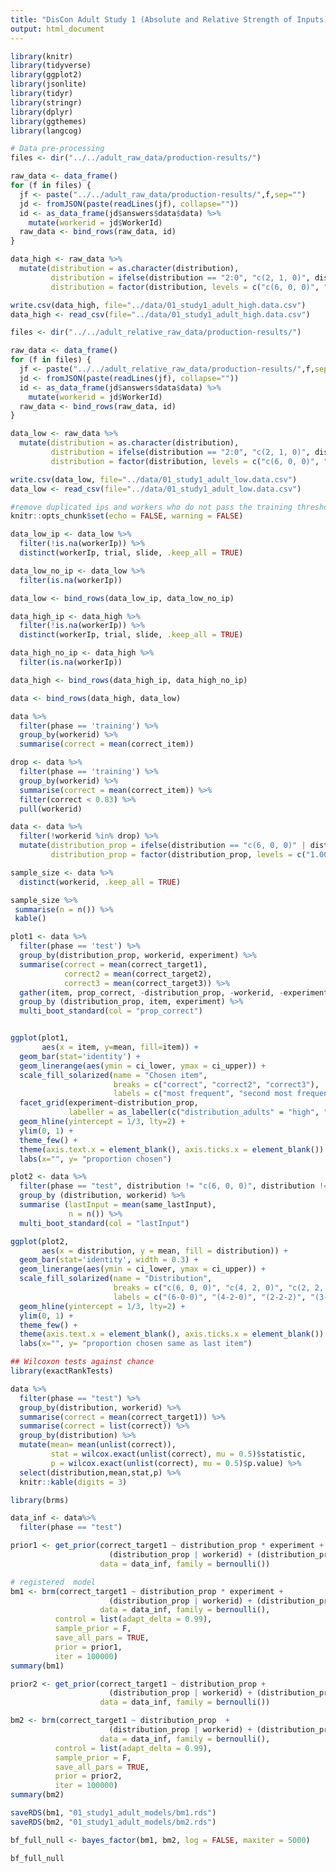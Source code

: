 ```yaml
---
title: "DisCon Adult Study 1 (Absolute and Relative Strength of Inputs)"
output: html_document
---
```


```r
library(knitr)
library(tidyverse)
library(ggplot2)
library(jsonlite)
library(tidyr)
library(stringr)
library(dplyr)
library(ggthemes)
library(langcog)
```

```r
# Data pre-processing
files <- dir("../../adult_raw_data/production-results/")

raw_data <- data_frame()
for (f in files) {
  jf <- paste("../../adult_raw_data/production-results/",f,sep="")
  jd <- fromJSON(paste(readLines(jf), collapse=""))
  id <- as_data_frame(jd$answers$data$data) %>%
    mutate(workerid = jd$WorkerId)
  raw_data <- bind_rows(raw_data, id)
}

data_high <- raw_data %>%
  mutate(distribution = as.character(distribution),
         distribution = ifelse(distribution == "2:0", "c(2, 1, 0)", distribution),
         distribution = factor(distribution, levels = c("c(6, 0, 0)", "c(4, 2, 0)", "c(2, 2, 2)", "c(3, 0, 0)", "c(1, 1, 1)", "c(2, 1, 0)")))

write.csv(data_high, file="../data/01_study1_adult_high.data.csv")
data_high <- read_csv(file="../data/01_study1_adult_high.data.csv")

files <- dir("../../adult_relative_raw_data/production-results/")

raw_data <- data_frame()
for (f in files) {
  jf <- paste("../../adult_relative_raw_data/production-results/",f,sep="")
  jd <- fromJSON(paste(readLines(jf), collapse=""))
  id <- as_data_frame(jd$answers$data$data) %>%
    mutate(workerid = jd$WorkerId)
  raw_data <- bind_rows(raw_data, id)
}

data_low <- raw_data %>%
  mutate(distribution = as.character(distribution),
         distribution = ifelse(distribution == "2:0", "c(2, 1, 0)", distribution),
         distribution = factor(distribution, levels = c("c(6, 0, 0)", "c(4, 2, 0)", "c(2, 2, 2)", "c(3, 0, 0)", "c(1, 1, 1)", "c(2, 1, 0)")))

write.csv(data_low, file="../data/01_study1_adult_low.data.csv")
data_low <- read_csv(file="../data/01_study1_adult_low.data.csv")

```

```r
#remove duplicated ips and workers who do not pass the training threshold
knitr::opts_chunk$set(echo = FALSE, warning = FALSE)

data_low_ip <- data_low %>% 
  filter(!is.na(workerIp)) %>%
  distinct(workerIp, trial, slide, .keep_all = TRUE)

data_low_no_ip <- data_low %>%
  filter(is.na(workerIp))

data_low <- bind_rows(data_low_ip, data_low_no_ip)

data_high_ip <- data_high %>% 
  filter(!is.na(workerIp)) %>%
  distinct(workerIp, trial, slide, .keep_all = TRUE)

data_high_no_ip <- data_high %>%
  filter(is.na(workerIp))

data_high <- bind_rows(data_high_ip, data_high_no_ip)

data <- bind_rows(data_high, data_low)

data %>%
  filter(phase == 'training') %>%
  group_by(workerid) %>%
  summarise(correct = mean(correct_item))

drop <- data %>%
  filter(phase == 'training') %>%
  group_by(workerid) %>%
  summarise(correct = mean(correct_item)) %>%
  filter(correct < 0.83) %>%
  pull(workerid)

data <- data %>%
  filter(!workerid %in% drop) %>%
  mutate(distribution_prop = ifelse(distribution == "c(6, 0, 0)" | distribution == "c(3, 0, 0)", "1.00-0.00-0.00", ifelse(distribution == "c(4, 2, 0)" | distribution == "c(2, 1, 0)", "0.66-0.33-0.00", "0.33-0.33-0.33")),
         distribution_prop = factor(distribution_prop, levels = c("1.00-0.00-0.00", "0.66-0.33-0.00", "0.33-0.33-0.33")))

sample_size <- data %>%
  distinct(workerid, .keep_all = TRUE)

sample_size %>%
 summarise(n = n()) %>%
 kable()
```

```r
plot1 <- data %>%
  filter(phase == 'test') %>%
  group_by(distribution_prop, workerid, experiment) %>%
  summarise(correct = mean(correct_target1),
            correct2 = mean(correct_target2),
            correct3 = mean(correct_target3)) %>%
  gather(item, prop_correct, -distribution_prop, -workerid, -experiment) %>%
  group_by (distribution_prop, item, experiment) %>%
  multi_boot_standard(col = "prop_correct")


ggplot(plot1,
       aes(x = item, y=mean, fill=item)) +
  geom_bar(stat='identity') +
  geom_linerange(aes(ymin = ci_lower, ymax = ci_upper)) +
  scale_fill_solarized(name = "Chosen item",
                       breaks = c("correct", "correct2", "correct3"),
                       labels = c("most frequent", "second most frequent", "least frequent"))+
  facet_grid(experiment~distribution_prop,
             labeller = as_labeller(c("distribution_adults" = "high", "distribution_adults_relative" = "low", "1.00-0.00-0.00" = "1.00-0.00-0.00", "0.66-0.33-0.00" = "0.66-0.33-0.00", "0.33-0.33-0.33" = "0.33-0.33-0.33"))) +
  geom_hline(yintercept = 1/3, lty=2) +
  ylim(0, 1) +
  theme_few() +
  theme(axis.text.x = element_blank(), axis.ticks.x = element_blank()) +
  labs(x="", y= "proportion chosen")
```

```r
plot2 <- data %>%
  filter(phase == "test", distribution != "c(6, 0, 0)", distribution != "c(3, 0, 0)") %>%
  group_by (distribution, workerid) %>%
  summarise (lastInput = mean(same_lastInput),
             n = n()) %>% 
  multi_boot_standard(col = "lastInput")

ggplot(plot2,
       aes(x = distribution, y = mean, fill = distribution)) +
  geom_bar(stat='identity', width = 0.3) +
  geom_linerange(aes(ymin = ci_lower, ymax = ci_upper)) +
  scale_fill_solarized(name = "Distribution",
                       breaks = c("c(6, 0, 0)", "c(4, 2, 0)", "c(2, 2, 2)", "c(3, 0, 0)", "c(2, 1, 0)", "c(1, 1, 1)"),
                       labels = c("(6-0-0)", "(4-2-0)", "(2-2-2)", "(3-0-0)", "(2-1-0)", "(1-1-1)"))+
  geom_hline(yintercept = 1/3, lty=2) +
  ylim(0, 1) +
  theme_few() +
  theme(axis.text.x = element_blank(), axis.ticks.x = element_blank()) +
  labs(x="", y= "proportion chosen same as last item")
```

```r
## Wilcoxon tests against chance
library(exactRankTests)

data %>%
  filter(phase == "test") %>%
  group_by(distribution, workerid) %>%
  summarise(correct = mean(correct_target1)) %>%
  summarise(correct = list(correct)) %>%
  group_by(distribution) %>%
  mutate(mean= mean(unlist(correct)),
         stat = wilcox.exact(unlist(correct), mu = 0.5)$statistic,
         p = wilcox.exact(unlist(correct), mu = 0.5)$p.value) %>%
  select(distribution,mean,stat,p) %>%
  knitr::kable(digits = 3)
```

```r
library(brms)

data_inf <- data%>%
  filter(phase == "test")

prior1 <- get_prior(correct_target1 ~ distribution_prop * experiment +
                      (distribution_prop | workerid) + (distribution_prop | agent),
                    data = data_inf, family = bernoulli()) 

# registered  model
bm1 <- brm(correct_target1 ~ distribution_prop * experiment +
                      (distribution_prop | workerid) + (distribution_prop | agent),
                    data = data_inf, family = bernoulli(),
          control = list(adapt_delta = 0.99),
          sample_prior = F,
          save_all_pars = TRUE,
          prior = prior1,
          iter = 100000)
summary(bm1)

prior2 <- get_prior(correct_target1 ~ distribution_prop +
                      (distribution_prop | workerid) + (distribution_prop | agent),
                    data = data_inf, family = bernoulli())

bm2 <- brm(correct_target1 ~ distribution_prop  +
                      (distribution_prop | workerid) + (distribution_prop | agent),
                    data = data_inf, family = bernoulli(),
          control = list(adapt_delta = 0.99),
          sample_prior = F,
          save_all_pars = TRUE,
          prior = prior2,
          iter = 100000)
summary(bm2)

saveRDS(bm1, "01_study1_adult_models/bm1.rds")
saveRDS(bm2, "01_study1_adult_models/bm2.rds")

bf_full_null <- bayes_factor(bm1, bm2, log = FALSE, maxiter = 5000)

bf_full_null
```

